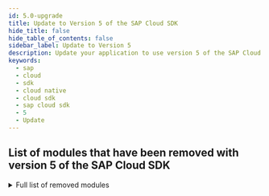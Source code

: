 ```yaml
---
id: 5.0-upgrade
title: Update to Version 5 of the SAP Cloud SDK
hide_title: false
hide_table_of_contents: false
sidebar_label: Update to Version 5
description: Update your application to use version 5 of the SAP Cloud SDK
keywords:
  - sap
  - cloud
  - sdk
  - cloud native
  - cloud sdk
  - sap cloud sdk
  - 5
  - Update
---
```


## List of modules that have been removed with version 5 of the SAP Cloud SDK
<details>
    <summary>Full list of removed modules</summary>

- Blockchain:
  - `blockchain-business-services-sdk`
  - `blockchain-business-services-visibility`
  - `blockchain-client-fabric`
  - `blockchain-client-multichain`
  - `scp-blockchain`
- Neo related modules:
  - `auditlog-scp-neo`
  - `cloudplatform-connectivity-scp-neo`
  - `cloudplatform-core-scp-neo`
  - `scp-neo`
  - `security-scp-neo`
  - `tenant-scp-neo`
- Others:
  - `com.sap.cloud.sdk.archetypes:sdk-neo-javaee7`
  - `com.sap.cloud.sdk.plugins:plugins-parent`
  - `com.sap.cloud.sdk.plugins:scp-neo-maven-plugin`

</details>

<!--
## Introduction

Version 5 of the SAP Cloud SDK is here and we highly recommend updating to it as soon as possible.
It brings various improvements while keeping the necessary adjustments to an absolute minimum.

There is a good chance that just bumping the version to `4.0.0` is already enough, without the need for any further adjustments.
In particular, updating may be straightforward if you are not using any deprecated API or spawn new threads.

:::note Release Blog Post
For more information also check out our [version 4 release blog post](https://blogs.sap.com/2022/10/20/version-4-of-the-sap-cloud-sdk-for-java-is-here/).
:::

## Before You Update

Before you increase the SAP Cloud SDK version to 4 it can be beneficial to migrate any usage of **deprecated API** first.
Follow the deprecation note of the Javadoc in case you are still using deprecated API from the SAP Cloud SDK.
All deprecated API is removed With version 4 (exception being audit logging).

 -->
<!-- vale off --><!--


<details>
    <summary>Full list of deprecated API</summary>
  
  <table>
    <thead>
        <tr>
            <td><b>API</b></td>
            <td><b>Replacement</b></td>
            <td><b>Comment</b></td>
        </tr>
    </thead>
    <tbody>
        <tr>
            <td>RequestAccessor</td>
            <td>RequestHeaderAccessor</td>
            <td></td>
        </tr>
        <tr>
            <td>RequestFacade</td>
            <td>RequestHeaderFacade</td>
            <td></td>
        </tr>
        <tr>
            <td>DefaultRequestFacade</td>
            <td>DefaultRequestHeaderFacade</td>
            <td></td>
        </tr>
        <tr>
            <td>RequestThreadContextListener</td>
            <td>RequestHeaderThreadContextListener</td>
            <td></td>
        </tr>
        <tr>
            <td>retrieveAccessTokenHeaderViaUserTokenExchange</td>
            <td>retrieveAccessTokenHeaderViaUserTokenGrant</td>
            <td></td>
        </tr>
        <tr>
            <td>retrieveAccessTokenViaUserTokenExchange</td>
            <td>retrieveAccessTokenViaUserTokenGrant</td>
            <td></td>
        </tr>
        <tr>
            <td>OAuth2ServiceSettings</td>
            <td>-</td>
            <td>Moved to `security` package</td>
        </tr>
        <tr>
            <td>ScpCfHttpDestination.Builder.uri</td>
            <td>ScpCfHttpDestination.builder(name, uri)</td>
            <td></td>
        </tr>
        <tr>
            <td>Default(Erp)HttpDestination.Builder.uri</td>
            <td>Default(Erp)HttpDestination.builder(uri)</td>
            <td></td>
        </tr>
        <tr>
            <td>Default(Erp)HttpDestination.Builder.network</td>
            <td>Default(Erp)HttpDestination.Builder.proxyType</td>
            <td></td>
        </tr>
        <tr>
            <td>DestinationHeaderProvider.getHeaders</td>
            <td>DestinationHeaderProvider.getHeaders</td>
            <td>Argument type changed to `DestinationRequestContext`</td>
        </tr>
        <tr>
            <td>ScpCfDestinationRetrievalStrategy.SUBSCRIBER_THEN_PROVIDER</td>
            <td>ScpCfDestinationRetrievalStrategy.CURRENT_TENANT_THEN_PROVIDER</td>
            <td></td>
        </tr>
        <tr>
            <td>ScpCfDestinationRetrievalStrategy.ALWAYS_SUBSCRIBER</td>
            <td>ScpCfDestinationRetrievalStrategy.CURRENT_TENANT</td>
            <td>Or use the new `ONLY_SUBSCRIBER`</td>
        </tr>
        <tr>
            <td>ScpNeoDestinationRetrievalStrategy.SUBSCRIBER_THEN_PROVIDER</td>
            <td>ScpNeoDestinationRetrievalStrategy.CURRENT_TENANT_THEN_PROVIDER</td>
            <td></td>
        </tr>
        <tr>
            <td>ScpNeoDestinationRetrievalStrategy.ALWAYS_SUBSCRIBER</td>
            <td>ScpNeoDestinationRetrievalStrategy.CURRENT_TENANT</td>
            <td>Or use the new `ONLY_SUBSCRIBER`</td>
        </tr>
        <tr>
            <td>CachingDecorator</td>
            <td>GenericDecorator</td>
            <td></td>
        </tr>
        <tr>
            <td>RetryConfiguration.ofDefaults</td>
            <td>RetryConfiguration.of</td>
            <td></td>
        </tr>
        <tr>
            <td>ResilienceDecorator.invalidateCache</td>
            <td>ResilienceDecorator.clearAllCacheEntries</td>
            <td>Or use the new `clearCache`</td>
        </tr>
        <tr>
            <td>ResilienceDecorationStrategy.invalidateCache</td>
            <td>ResilienceDecorationStrategy.clearAllCacheEntries</td>
            <td>Or use the new `clearCache`</td>
        </tr>
        <tr>
            <td>Resilience4jDecorationStrategy.invalidateCache</td>
            <td>Resilience4jDecorationStrategy.clearAllCacheEntries</td>
            <td>Or use the new `clearCache`</td>
        </tr>
        <tr>
            <td>CloudLoggerFactory</td>
            <td>LoggerFactory</td>
            <td></td>
        </tr>
        <tr>
            <td>(OData V2) .execute</td>
            <td>.executeRequest</td>
            <td></td>
        </tr>
        <tr>
            <td>(OData V2) .withErrorHandler</td>
            <td>-</td>
            <td>Catch the dedicated exceptions</td>
        </tr>
        <tr>
            <td>(OData V2) .getHeadersForRequestOnly</td>
            <td>.getHeaders</td>
            <td>There is no implicit metadata request anymore</td>
        </tr>
        <tr>
            <td>(OData V2) .getHeadersForRequestAndImplicitRequests</td>
            <td>.getHeaders</td>
            <td>There is no implicit metadata request anymore</td>
        </tr>
        <tr>
            <td>(OData V2) .onRequestOnly</td>
            <td>-</td>
            <td>There is no implicit metadata request anymore</td>
        </tr>
        <tr>
            <td>(OData V2) .onRequestAndImplicitRequests</td>
            <td>-</td>
            <td>There is no implicit metadata request anymore</td>
        </tr>
        <tr>
            <td>(OData V2) .cachingMetadata</td>
            <td>-</td>
            <td>There is no implicit metadata request anymore</td>
        </tr>
        <tr>
            <td>(OData V2) .withoutCachingMetadata</td>
            <td>-</td>
            <td>There is no implicit metadata request anymore</td>
        </tr>
        <tr>
            <td>(OData V2) .and</td>
            <td>.withHeaders</td>
            <td></td>
        </tr>
        <tr>
            <td>(OData V2) .toQuery</td>
            <td>.toRequest</td>
            <td></td>
        </tr>
        <tr>
            <td>(OData V2) .ignoringVersionIdentifier</td>
            <td>.matchAnyVersionIdentifier</td>
            <td>Or use the new `disableVersionIdentifier`</td>
        </tr>
        <tr>
            <td>MockUtil</td>
            <td>-</td>
            <td>Removed without replacement</td>
        </tr>
        <tr>
            <td>MockUtil.mockDestination</td>
            <td>DestinationAccessor.appendDestinationLoader</td>
            <td>Use `new DefaultDestinationLoader().registerDestination(...)`</td>
        </tr>
        <tr>
            <td>MockUtil.mockTenant</td>
            <td>TenantAccessor.executeWithTenant</td>
            <td></td>
        </tr>
        <tr>
            <td>MockUtil.mockPrincipal</td>
            <td>TenantAccessor.executeWithPrincipal</td>
            <td></td>
        </tr>
        <tr>
            <td>All classes in com.sap.cloud.sdk.s4hana.connectivity.rfc.servlet.response</td>
            <td>-</td>
            <td>Removed without replacement</td>
        </tr>
        <tr>
            <td>All classes in package com.sap.cloud.sdk.cloudplatform.servlet.exception</td>
            <td>-</td>
            <td>Removed without replacement</td>
        </tr>
        <tr>
            <td>All classes in package com.sap.cloud.sdk.cloudplatform.servlet.response</td>
            <td>-</td>
            <td>Removed without replacement</td>
        </tr>
    </tbody>
</table>

Note on the `MockUtil` class:
Most productive API allows for easy mocking already.
Please reach out to us directly if you use this class and are not sure how to replace it.

</details>

## Update Your POM.XML

 -->
<!-- vale on --><!--


Begin by upgrading the version to `4.0.0`.
Make sure to apply this for all the places where you declare the SAP Cloud SDK version.
Typically, this is the `sdk-bom` in the dependency management section.

In case you are using any of the code generators (OData, OpenAPI) also increase the version for those.

:::tip Verify the version
You can run `mvn dependency:tree | grep 'com.sap.cloud.sdk'` to verify that all entries are consistently on version 4.
:::

Finally, version 4 discontinued some (legacy) modules and plugins.
Most notably are:

- Usage analytics maven plugin
- Test utilities (contained the `MockUtil` class)

Remove them if they are present in your pom files.

<details>
    <summary>Full list of removed modules</summary>

- On-premise VDM:
  - `s4hana-api-odata-onpremise-2020`
  - `s4hana-api-odata-v4-onpremise-2020`
- DataModel - Enterprise Messaging:
  - `messaging-jms`
  - `messaging-generator`
  - `messaging-core`
  - `s4hana-api-messaging`
- Framework integrations (`com.sap.cloud.sdk.frameworks`)
  - `cxf`
  - `eclipselink`
  - `eclipselink-javaee`
  - `jaxrs-gson`
  - `jaxrs`
  - `javaee`
  - `liquibase`
  - `liquibase-javaee`
  - `togglz`
  - `spring-boot-multitenancy-scp-cf`
  - `spring-web`
- Testing utilities (`com.sap.cloud.sdk.testutil`)
  - `testutil-parent`
  - `testutil-core`
  - `testutil-resources`
- Currency Conversion (`com.sap.cloud.sdk.integration`)
  - `integration-object-currency-conversion-simple`
  - `integration-object-currency-conversion-simple-artifact`
  - `integration-object-currency-conversion-simple-srv`
  - `integration-parent`
  - `currency-conversion-adapter-simple-integration-objects-mrm`
  - `currency-conversion-adapter-simple-integration-objects`
  - `currency-conversion-core`
  - `currency-conversion-datamodel`
  - `currency-conversion-parent`
- Quality (`com.sap.cloud.sdk.quality`)
  - `common`
  - `httpclient-listener`
  - `listeners-all`
  - `odata-querylistener`
  - `pmd-plugin`
  - `pmd-rules`
  - `rfc-querylistener`
- Others:
  - `com.sap.cloud.sdk.services:graph`
  - `com.sap.cloud.sdk.services:recast-ai`
  - `com.sap.cloud.sdk.services:scp-machine-learning`
  - `com.sap.cloud.sdk.plugins:usage-analytics`
  - `com.sap.cloud.sdk.plugins:usage-analytics-maven-plugin`
  - `com.sap.cloud.sdk.cloudplatform:metering`
  - `com.sap.cloud.sdk.cloudplatform:metering-scp-neo`

</details>

### Managing Dependencies

With version 4 we also reduce the amount of dependencies the SAP Cloud SDK brings.
This gives you more flexibility and requires less dependency management.

Because the `sdk-bom` now brings fewer dependencies, you may need to add explicit version declarations to dependencies that were managed by the `sdk-bom`.
If this is the case Maven will inform you about it with a message similar to `'dependencies.dependency.version' for ... is missing`.

<details>
    <summary>Full list of dependencies removed from the BOM</summary>

- `io.swagger:swagger-annotations`
- `javax.validation:validation-api`
- `javax.ws.rs:javax.ws.rs-api`
- `javax.jms:javax.jms-api`
- `javax:javaee-api`
- `javax:javaee-web-api`
- `javax.ejb:javax.ejb-api`
- `org.hamcrest:hamcrest-core`
- `org.eclipse.persistence:eclipselink`
- `org.eclipse.persistence:javax.persistence`
- `org.liquibase:liquibase-core`
- `org.apache.commons:commons-csv`
- `org.apache.cxf:cxf-core`
- `org.apache.cxf:cxf-rt-management`
- `org.apache.cxf:cxf-rt-transports-http`
- `org.apache.cxf:cxf-rt-bindings-soap`
- `org.apache.cxf:cxf-rt-bindings-xml`
- `org.apache.cxf:cxf-rt-ws-addr`
- `org.apache.cxf:cxf-rt-ws-rm`
- `org.apache.cxf:cxf-rt-ws-policy`
- `org.apache.cxf:cxf-rt-ws-mex`
- `org.apache.cxf:cxf-rt-ws-security`
- `org.apache.cxf:cxf-rt-frontend-jaxws`
- `org.apache.cxf:cxf-rt-frontend-jaxrs`
- `org.apache.cxf:cxf-rt-rs-client`
- `org.apache.cxf:cxf-rt-rs-extension-providers`
- `org.apache.cxf:cxf-rt-rs-extension-search`
- `org.apache.cxf:cxf-rt-rs-security-cors`
- `org.apache.cxf:cxf-rt-rs-security-oauth2`
- `org.apache.cxf:cxf-rt-rs-security-xml`
- `org.apache.cxf:cxf-rt-rs-security-sso-saml`
- `org.slf4j:jul-to-slf4j`
- `org.slf4j:log4j-over-slf4j`
- `org.slf4j:slf4j-simple`
- `org.springframework:spring-framework-bom`
- `org.springframework:spring-security-bom`
- `org.togglz:togglz-core`
- `org.togglz:togglz-servlet`
- `org.togglz:togglz-console`
- `org.togglz:togglz-testing`
- `org.togglz:togglz-junit`
- `com.jayway.jsonpath:json-path`
- `com.fasterxml.jackson:jackson-bom`
- `com.google.guava:guava-testlib`
- `com.sap.cloud.servicesdk:odatav2-connectivity-sdk3`
- `com.sap.cloud.servicesdk:odata-v2-lib`
- `com.sap.cloud.servicesdk.prov:api`
- `com.sap.cloud.servicesdk.prov:odatav4`
- `com.sap.cloud.servicesdk.prov:odata2.web`
- `com.sap.cloud.servicesdk.prov:odata2.xsa`
- `com.sap.cloud.servicesdk.prov:odatav2-hybrid`
- `com.sap.cloud.servicesdk.prov:odatav2-prov`
- `com.sap.cloud:neo-javaee7-wp-api`
- `com.sap.cloud:neo-java-web-api`
- `com.sap.xs.java:xs-env`
- `com.sap.xs2.security:security-commons`
- `com.sap.xs2.security:java-container-security`
- `com.sap.conn.jco:com.sap.conn.jco.sapjco3`
- `com.sap.conn.jco:sapjco3`
- `com.sap.hcp.cf.logging:cf-java-logging-support-logback`
- `com.squareup.okhttp3:okhttp`

</details>

### Dependencies for the SAP Java Buildpack

If you are using the SAP Java Buildpack (SJB) together with a `.war` based deployment you should check out our new BOM dedicated to the SJB.
You can use the new BOM by replacing `sdk-bom` with `sdk-sjb-bom` in your dependency management section.

For more information and help in case of dependency problems refer to the [dedicated guide on managing dependencies](/docs/java/guides/manage-dependencies).

:::tip Check your setup
Run `mvn validate` to verify your updated project configuration.
:::

## Working with Threads and the ThreadContext

Up until now, working with threads was cumbersome.
Any code that runs a task in a **new thread / asynchronously** had to preserve the `ThreadContext` like so:

```java
ThreadContextExecutor executor = new ThreadContextExecutor();
Callable operationWithContext = () -> executor.execute(() -> operation());

invokeAsynchronously(operationWithContext);
```

With version 4 you can simplify your code for running asynchronous tasks with the newly introduced `ThreadContextExecutors`:

```java
Future runningTask = ThreadContextExecutors.submit(() -> operation());
```

The new API also integrates conveniently with CAP and can be integrated to work with Spring's `@Async`.
Refer to the [full documentation](../features/multi-tenancy/thread-context) for more details on these features.

## Get Support

Having trouble with any of the update steps?
Please don't hesitate to reach out to us!

You can find our [public and internal support channels here](/docs/overview/get-support).

## Further Changes

At this point the update is probably already complete.
There are more technically breaking API changes in version 4 that likely won't affect your project.
Still, they are listed here for completeness and easy access.

### OData

For the OData features most notable are:

- (OData V2) Change any reference of `UncheckedFilterExpression` to `ExpressionFluentHelper`
- (OData V2) Change any exception handling for `com.sap.cloud.sdk.odatav2.connectivity.ODataException`
  - Catch `com.sap.cloud.sdk.datamodel.odata.client.exception.*` instead
  - This should only apply for any usages of `get...OrFetch()` methods on entities

<details>
    <summary>Full list of OData related changes</summary>

- Remove `com.sap.cloud.sdk.s4hana.datamodel.odata.adapter.ODataCalendarAdapter` and child classes
  `ODataDateTimeAdapter`, `ODataDateTimeOffsetAdapter`, and `ODataTimeAdapter`.
- Remove the obsolete helper classes `FilterExpressionWrapper`, `UncheckedFilterExpression`, `FilterExpressionHelper` and `FilterFunction`
- The `ODataTypeValueSerializer` class has been removed as it is no longer needed with the removal of the `servicesdk` dependency
- Remove the obsolete class `com.sap.cloud.sdk.s4hana.connectivity.RequestBody`
- For OData v2 generated classes (the OData v2 VDM), the method signature has changed for lazily resolving navigation properties in entity classes.
  A checked exception is no longer thrown for methods named _fetchX()_ and _getXOrFetch()_:
  ```
  Entity entity;
  try {
    entity.fetchProperty();
    entity.getPropertyOrFetch()
  }
  catch( com.sap.cloud.sdk.odatav2.connectivity.ODataException e ) {
  }
  ```
  If you still want to evaluate the error details (like HTTP payload or status code), please feel free to explore the hierarchy and properties of our OData unchecked exception types.
- Removed the now obsolete method `VdmEntityUtil#fromFields`
- The modules `odata-client` and `odata-v4-core` have been moved out of beta state and are now considered stable
- The decprecated modules `s4hana-api-odata-onpremise-2020` and `s4hana-api-odata-v4-onpremise-2020` are removed

</details>

### Kubernetes

In case you are running on Kubernetes like Kyma or Gardener you can benefit from an improved integration with version `4.1.0` of the SAP Cloud SDK.

- Make sure your dependency tree contains the latest version of the [SAP BTP Environment Variable Access (aka Service Binding) Library](https://github.com/SAP/btp-environment-variable-access) (minimum `0.5.1`)
- Make sure to use the latest version of the [SAP BTP Service Operator](https://github.com/SAP/sap-btp-service-operator)
- Make sure your secrets are mounted under `/etc/secrets/sapbtp/`
- The `secretRootKey` parameter in bindings is no longer necessary
- Manually adding the service plan for XSUAA is no longer necessary

### CloudPlatform

On the `CloudPlatform` and related accessor classes the most notable changes are:

- The deprecated `RequestAccessor` has been replaced by the `RequestHeaderAccessor`
- The `RequestHeaderContainer` received minor changes to the collection types used
- The latest version of the [SAP BTP Service Operator](https://github.com/SAP/sap-btp-service-operator) is now supported

<details>
    <summary>Full list of CloudPlatform related changes</summary>

- Moved the `AuthTokenAccessor`, `AuthToken` classes and the `AuthTokenFacade` interface from the `security-scp-cf` into the `security` module.
  - Renamed `DefaultAuthTokenFacade` to `ScpCfAuthTokenFacade`.
  - Only functional implementation of `AuthTokenFacade` is the `ScpCfAuthTokenFacade` in the `security-scp-cf` module.
  - If no implementation of the facade interface can be found via the ServiceLoader pattern, all invocations on the `AuthTokenAccessor` will throw an Exception.
  - SCP CF related methods on the `AuthTokenAccessor` are removed from there and only accessible via the `ScpCfAuthTokenFacade`.
- Public API in `RequestHeaderContainer` has the following breaking changes:
  - `RequestHeaderContainer#getHeaderNames()` now returns a `List<String>` instead of `Set<String>`. Only headers which have at least one non-null value are returned by the method.
  - `RequestHeaderContainer#getHeaderValues()` now returns a `List<String>` instead of `Collection<String>`
  - `DefaultRequestHeaderContainer#fromMultiValueMap` also allows generic inputs to be passed.
    The signature of the method has changed from `DefaultRequestHeaderContainer#fromMultiValueMap( Map<String, Collection<String>> headers )` to `DefaultRequestHeaderContainer#fromMultiValueMap( Map<String, ? extends Iterable<String>> headers )`
- The `Accessor` (e.g. `TenantAccessor`) classes will now throw an `ThreadContextExecutionException` in their `executeWith` methods in case a custom `Facade` implementation is used that is not a (subtype of) `DefaultFacade`.
  This was changed to make a current shortcoming regarding the `executeWith` API apparent to users that are using a different `ThreadContext`.
  For example, when running in a CAP context, `TenantAccessor.executeWithTenant` doesn't correctly update the CDS Context so that the operation doesn't lead to the expected result.
  Before, this error would go unnoticed, which led to the wrong impression that everything was working as expected.
  Now, the aforementioned `ThreadContextExecutionException` will be thrown to make users aware of the issue.
- Introduce support for the [BTP Environment Variable Access](https://github.com/SAP/btp-environment-variable-access) (_Service Binding_) library.
  - The `ScpCfCloudPlatform` now offers a `setServiceBindingAccessor` method, which should be used instead of the `setEnvironmentVariableReader` method to override the access to the `VCAP_SERVICES` environment variable.
- Following public behavior in the `cloudplatform-core-scp-cf` module has been changed:
  - `ScpCfCloudPlatform#invalidateCaches`: The service bindings are no longer statically cached.
    Therefore, using the `invalidateCaches` method will no longer affect service bindings (for example as returned by the `getVcapServices` method)
  - `ScpCfCloudPlatform#getVcapServices`: This method will no longer thrown a `CloudPlatformException` in case no service bindings are found
- Following experimental classes in the `cloudplatform-core` module have been removed:
  - All classes in the `com.sap.cloud.sdk.cloudplatform.servicebinding` package
- experimental methods in the `cloudplatform-core-scp-cf` module have been removed:
  - `ScpCfCloudPlatform#setServiceBindingsRootLocation`
  - `ScpCfCloudPlatform#getServiceBindingsRootLocation`
  - `ScpCfCloudPlatform#setServiceBindingLoader`

</details>

### ThreadContext

:::caution
The `ThreadContext` interface and all related API have received substantial changes.

 -->
<!-- vale off --><!--


In most cases [the above mentioned change](#working-with-threads-and-the-threadcontext) should suffice.

If this is not the case for your project and you find yourself affected by any of the below changes please **reach out to us directly**.

 -->
<!-- vale on --><!--


:::

<details>
    <summary>Full list of ThreadContext related changes</summary>

- The `ThreadContext` interface received the following changes:
  - Method `Property<T> getProperty(String name)` has been replaced with `Try<T> getPropertyValue(String name)`
  - Method `setPropertyIfAbsent` has been changed to now accept a `Callable<Property<?>>` instead of `Callable<?>`
  - Enable `equals` and `hashCode` for `DefaultThreadContext`.
  - Method `getThread()` has been removed
- The `Property<T>` class has been expanded with convenience methods to decorate a callable:
  - `Callable<Property<?>> decorateCallable( Callable<?> valueGenerator )`
  - `Callable<Property<?>> decorateConfidentialCallable( Callable<?> valueGenerator )`
- `ThreadContextExecutor` changes:
  - `ThreadContext` instances are no longer implicitly shared when using `ThreadContextExecutor`. Instead:
  - `fromCurrentContext()` will duplicate the current context into a new context object
  - `fromNewContext()` will use a new, empty context object
  - `fromCurrentOrNewContext()` behaves like `fromCurrentContext` but will fall back to a new context, if none is available
  - `using(context)` will duplicate the provided context and its properties into a new context object
  - Duplicating the current context solves persistence and concurrency issues with dynamic thread life cycles.
  - Additionally, the `ThreadContext` is duplicated every time the `ThreadContextExecutor#execute` method is called.
  - Therefore, the steps `beforeDestroy()` and `afterDestroy()` are removed from the `ThreadContextListener`.
- `ThreadContextListener` has no longer access to values from a potential parent thread-context.
  Instead, any values from a potential parent context are already present and can be altered.
- The `ThreadContextDecorator` has been changed to now enable passing arbitrary `ThreadLocal` related data to new threads created via `DefaultThreadContextExecutorService`
  - The existing `SecurityThreadContextDecorator` has been improved to pass on the full security library's `SecurityContext`
  - The related `cds-integration-cloudsdk` module has been improved to pass on the full CDS `RequestContext`
  - The now obsolete `SecurityContextThreadContextListener` has been removed.
  - The `ScpNeoThreadContextDecorator` has been renamed to `ScpNeoThreadContextDecoratorInternal` and moved to `com.sap.cloud.sdk.cloudplatform.thread`. Additionally, it is no longer implementing the `ThreadContextDecorator` interface.
- Introduce a new API for running asynchronous tasks:
  - `ThreadContextExecutorService` is an extension of `ExecutorService` and can be used to submit `Callable` and `Runnable` tasks.
  - It will ensure the current (or a custom) `ThreadContext` is passed on to the newly scheduled `Thread`
  - Since it is an `ExecutorService` it can be passed to other frameworks and libraries that create new Threads, e.g. Springs `@Async`
  - `ThreadContextExecutors` gives static access to a single (default) instance of `ThreadContextExecutorService`
  - The `DefaultThreadContextExecutorService` is also customizable, e.g. to use a different `ThreadPool`
  - Update the `AbstractRequestEnsurer` to use a `ThreadContextExecutorService` by default to propagate the `ThreadContext` to its tasks.
  - Update the `ResilienceDecorationStrategy` to use a `ThreadContextExecutorService` by default to propagate the `ThreadContext` to its tasks.

</details>

### Others

The most notable remaining changes are:

- The OpenAPI generator has been updated to version `6.0.1`
- Minor class renaming in the modules `scp-workflow-cf` and `btp-business-rules`
- Marking formerly experimental API as stable, most prominently the OData V4 API

<details>
    <summary>Full list of other changes</summary>

- Update OpenAPI generator to version 6.0.1, bringing several improvements:
  - The generator now conforms to a [list of reserved keywords](https://openapi-generator.tech/docs/generators/java/#reserved-words) to prevent naming clashes
  - The generator now generates dedicated classes for some nested list types that were formerly only represented via `List<Object>`
- Enable customization of SAP Passport properties, e.g.
  - `SapPassportPostProcessor customProcessor = builder -> builder.withStaticPreviousSystemId("FooBar");`
  - `SapPassportAccessor.setPassportFacade(new SapPassportFacade(new SapPassportFactory(customProcessor));`
- The `RequestScopedHttpClientCache` has been removed in favor of the `DefaultHttpClientCache` (formerly known as `TimeScopedHttpClientCache` - see next note).
  This change renders the `HttpClientsThreadContextListener` useless, which is why this class has also been removed.
- The `TimeScopedHttpClientCache` has been renamed to `DefaultHttpClientCache`.
  It is replacing the removed `RequestScopedHttpClientCache` as the default implementation of `HttpClientCache` in the `HttpClientAccessor`.
  Furthermore, the isolation strategy has been changed: Http clients are now also cached in case either the current tenant or principal (or both) are missing.
- Minor re-namings of generated classes in `btp-business-rules`
  - `DecisionTableCell` to `DecisionTableCellInner`
  - `DecisionTableColumn` to `DecisionTableColumnInner`
  - `DecisionTableCondition` to `DecisionTableColumnInnerCondition`
  - `DecisionTableResult` to `DecisionTableColumnInnerResult`
  - `DecisionTableRow` to `DecisionTableRowInner`
  - `ElementValuesEnumeration` to `ElementValuesEnumerationInner`
  - `ErrorErrorDetails` to `ErrorErrorDetailsInner`
  - `StructureComponent` to `StructureComponentInner`
  - `StructureAssociation` to `StructureComponentInnerAssociation`
  - `StructureAssociationCondition` to `StructureComponentInnerAssociationConditionInner`
  - `StructureAssociationSource` to `StructureComponentInnerAssociationConditionInnerSource`
  - `StructureAssociationTarget` to `StructureComponentInnerAssociationConditionInnerTarget`
  - `TableParameter` to `TableParameterInner`
  - `TextBranches` to `TextBranchesInner`
  - `TextCondition` to `TextBranchesInnerCondition`
  - `TextOperation` to `TextBranchesInnerOperationInner`
  - `TextPredefined` to `TextPredefinedInner`
  - `StructureAssociationTarget` to `VocabularyInputInner`
- Minor re-namings of generated classes in `scp-workflow-cf`
  - `ErrorMessageErrorDetails` to `ErrorMessageErrorDetailsInner`
  - `AttachmentsContextGroups`to `AttachmentsContextGroupsValue`
  - `AttachmentsContextRefs`to `AttachmentsContextGroupsValueRefsInner`
  - `FormMetadataWorkflowDefinitions`to `FormMetadataWorkflowDefinitionsInner`
  - `TechnicalErrorErrorDetails`to `TechnicalErrorErrorDetailsInner`
- Stabilize the following, formerly marked experimental, API:
  - In package `com.sap.cloud.sdk.cloudplatform.resilience` stabilise:
    - `CacheFilter` class
    - `ResilienceDecorationStrategy.clearCache()`
    - `ResilienceDecorator.clearCache()`
  - In package `com.sap.cloud.sdk.frameworks.resilience4j` stabilise:
    - `Resilience4jDecorationStrategy.clearCache()`
    - `Resilience4jDecorationStrategy.Resilience4jDecorationStrategyBuilder` static class
  - In package `com.sap.cloud.sdk.cloudplatform.connectivity` stabilise:
    - Constructor `ScpCfDestinationLoader( Duration timeLimiterTimeout )`
    - `ScpCfDestinationTokenExchangeStrategy` class and all related API
    - `ScpCfServiceDestinationLoader` class and all related API
    - `SecurityConfigurationStrategy` class and all related API
    - `appendDestinationLoader` and `prependDestinationLoader` on `DestinationAccessor`
    - `WrappedDestination` class
  - In module `security`
    - `Audience`
    - `ClientCertificate`
    - `DefaultPrincipal`
    - `getAuthorizationsByAudience()` in `Principal`
  - In module `security-scp-cf`
    - `OAuth2ServiceProvider`
    - `OAuth2ServiceSettings`
    - `OAuth2TokenServiceCache`
    - `SecurityContextThreadContextDecorator`
  - In module `odata-v4-core`
    - `BatchResponse` and `of()` in `BatchResponse`
    - `BoundAction`
    - `BoundFunction`
    - `BoundOperation`
    - `toRequest()` in `RequestBuilder`
    - `SimpleProperty`
    - `VdmComplex`
    - `VdmEntity`
    - `VdmEntitySet`
    - `VdmEntityUtil`
    - `VdmEnum`
    - `VdmObject`
  - In module `rfc`
    - `RemoteFunctionCache`
    - `SoapNamespace`

</details>
 -->
